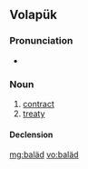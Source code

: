 ==Volapük==

===Pronunciation===
* {{IPA|[baˈlɛd]|lang=vo}}

===Noun===
{{vo-noun}}

# [[contract]]
# [[treaty]]

====Declension====
{{vo-decl-noun}}

[[mg:baläd]]
[[vo:baläd]]